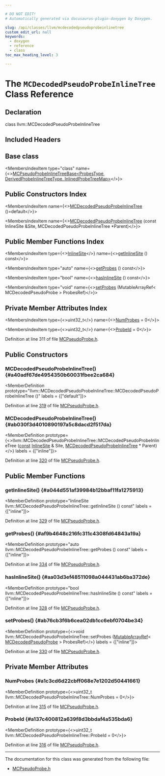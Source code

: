 ```yaml
---

# DO NOT EDIT!
# Automatically generated via docusaurus-plugin-doxygen by Doxygen.

slug: /api/classes/llvm/mcdecodedpseudoprobeinlinetree
custom_edit_url: null
keywords:
  - doxygen
  - reference
  - class
toc_max_heading_level: 3

---
```





# The `MCDecodedPseudoProbeInlineTree` Class Reference

<DoxygenPage pluginConfig={pluginConfig}>



## Declaration

<CodeBlock>class llvm::MCDecodedPseudoProbeInlineTree</CodeBlock>

## Included Headers

<IncludesList>
<IncludesListItem
  filePath="llvm/MC/MCPseudoProbe.h"
  permalink="/docs/api/files/include/include/llvm/include/llvm/mc/mcpseudoprobe-h"
  isLocal="true" />
</IncludesList>

## Base class

<MembersIndex>

<MembersIndexItem
  type="class"
  name={<><a href="/docs/api/classes/llvm/mcpseudoprobeinlinetreebase">MCPseudoProbeInlineTreeBase&lt;ProbesType, DerivedProbeInlineTreeType, InlinedProbeTreeMap&gt;</a></>}>
</MembersIndexItem>

</MembersIndex>

## Public Constructors Index

<MembersIndex>

<MembersIndexItem
  name={<><a href="#a40adf67de4954350b60031fbee2ca684">MCDecodedPseudoProbeInlineTree</a> ()=default</>}>
</MembersIndexItem>

<MembersIndexItem
  name={<><a href="#ab030f3d4010890197a5c8dacd2f517da">MCDecodedPseudoProbeInlineTree</a> (const InlineSite &amp;Site, MCDecodedPseudoProbeInlineTree &#42;Parent)</>}>
</MembersIndexItem>

</MembersIndex>

## Public Member Functions Index

<MembersIndex>

<MembersIndexItem
  type={<><a href="/docs/api/namespaces/llvm/#a36a7723e76924ffbe94c9e7e040b4c9c">InlineSite</a></>}
  name={<><a href="#a044d551af39984b12bbaf11fa1275913">getInlineSite</a> () const</>}>
</MembersIndexItem>

<MembersIndexItem
  type="auto"
  name={<><a href="#af9b4648c216fc311c4308fd64843a19a">getProbes</a> () const</>}>
</MembersIndexItem>

<MembersIndexItem
  type="bool"
  name={<><a href="#aa03d3ef48511098a044431ab6ba372de">hasInlineSite</a> () const</>}>
</MembersIndexItem>

<MembersIndexItem
  type="void"
  name={<><a href="#ab76cb3f6b6cea02db1cc6ebf0704be34">setProbes</a> (MutableArrayRef&lt; MCDecodedPseudoProbe &gt; ProbesRef)</>}>
</MembersIndexItem>

</MembersIndex>

## Private Member Attributes Index

<MembersIndex>

<MembersIndexItem
  type={<>uint32&#95;t</>}
  name={<><a href="#a1c3cd6d22cbff068e7e1202d50441661">NumProbes</a> = 0</>}>
</MembersIndexItem>

<MembersIndexItem
  type={<>uint32&#95;t</>}
  name={<><a href="#a137c400812a639f8d3bbdaf4a535bda6">ProbeId</a> = 0</>}>
</MembersIndexItem>

</MembersIndex>


Definition at line 311 of file <a href="/docs/api/files/include/include/llvm/include/llvm/mc/mcpseudoprobe-h">MCPseudoProbe.h</a>.

<SectionDefinition>

## Public Constructors

### MCDecodedPseudoProbeInlineTree() {#a40adf67de4954350b60031fbee2ca684}

<MemberDefinition
  prototype="llvm::MCDecodedPseudoProbeInlineTree::MCDecodedPseudoProbeInlineTree ()"
  labels = {["default"]}>

Definition at line <a href="/docs/api/files/include/include/llvm/include/llvm/mc/mcpseudoprobe-h/#l00319">319</a> of file <a href="/docs/api/files/include/include/llvm/include/llvm/mc/mcpseudoprobe-h">MCPseudoProbe.h</a>.
</MemberDefinition>

### MCDecodedPseudoProbeInlineTree() {#ab030f3d4010890197a5c8dacd2f517da}

<MemberDefinition
  prototype={<>llvm::MCDecodedPseudoProbeInlineTree::MCDecodedPseudoProbeInlineTree (<a href="/docs/api/files/lib/lib/target/lib/target/aarch64/aarch64promoteconstant-cpp/#a90f8350fecae261c25be85d38b451bff">const</a> <a href="/docs/api/namespaces/llvm/#a36a7723e76924ffbe94c9e7e040b4c9c">InlineSite</a> &amp; Site, <a href="/docs/api/classes/llvm/mcdecodedpseudoprobeinlinetree">MCDecodedPseudoProbeInlineTree</a> &#42; Parent)</>}
  labels = {["inline"]}>

Definition at line <a href="/docs/api/files/include/include/llvm/include/llvm/mc/mcpseudoprobe-h/#l00320">320</a> of file <a href="/docs/api/files/include/include/llvm/include/llvm/mc/mcpseudoprobe-h">MCPseudoProbe.h</a>.
</MemberDefinition>

</SectionDefinition>

<SectionDefinition>

## Public Member Functions

### getInlineSite() {#a044d551af39984b12bbaf11fa1275913}

<MemberDefinition
  prototype="InlineSite llvm::MCDecodedPseudoProbeInlineTree::getInlineSite () const"
  labels = {["inline"]}>

Definition at line <a href="/docs/api/files/include/include/llvm/include/llvm/mc/mcpseudoprobe-h/#l00329">329</a> of file <a href="/docs/api/files/include/include/llvm/include/llvm/mc/mcpseudoprobe-h">MCPseudoProbe.h</a>.
</MemberDefinition>

### getProbes() {#af9b4648c216fc311c4308fd64843a19a}

<MemberDefinition
  prototype="auto llvm::MCDecodedPseudoProbeInlineTree::getProbes () const"
  labels = {["inline"]}>

Definition at line <a href="/docs/api/files/include/include/llvm/include/llvm/mc/mcpseudoprobe-h/#l00334">334</a> of file <a href="/docs/api/files/include/include/llvm/include/llvm/mc/mcpseudoprobe-h">MCPseudoProbe.h</a>.
</MemberDefinition>

### hasInlineSite() {#aa03d3ef48511098a044431ab6ba372de}

<MemberDefinition
  prototype="bool llvm::MCDecodedPseudoProbeInlineTree::hasInlineSite () const"
  labels = {["inline"]}>

Definition at line <a href="/docs/api/files/include/include/llvm/include/llvm/mc/mcpseudoprobe-h/#l00328">328</a> of file <a href="/docs/api/files/include/include/llvm/include/llvm/mc/mcpseudoprobe-h">MCPseudoProbe.h</a>.
</MemberDefinition>

### setProbes() {#ab76cb3f6b6cea02db1cc6ebf0704be34}

<MemberDefinition
  prototype={<>void llvm::MCDecodedPseudoProbeInlineTree::setProbes (<a href="/docs/api/classes/llvm/mutablearrayref">MutableArrayRef</a>&lt; <a href="/docs/api/classes/llvm/mcdecodedpseudoprobe">MCDecodedPseudoProbe</a> &gt; ProbesRef)</>}
  labels = {["inline"]}>

Definition at line <a href="/docs/api/files/include/include/llvm/include/llvm/mc/mcpseudoprobe-h/#l00330">330</a> of file <a href="/docs/api/files/include/include/llvm/include/llvm/mc/mcpseudoprobe-h">MCPseudoProbe.h</a>.
</MemberDefinition>

</SectionDefinition>

<SectionDefinition>

## Private Member Attributes

### NumProbes {#a1c3cd6d22cbff068e7e1202d50441661}

<MemberDefinition
  prototype={<>uint32&#95;t llvm::MCDecodedPseudoProbeInlineTree::NumProbes = 0</>}>

Definition at line <a href="/docs/api/files/include/include/llvm/include/llvm/mc/mcpseudoprobe-h/#l00315">315</a> of file <a href="/docs/api/files/include/include/llvm/include/llvm/mc/mcpseudoprobe-h">MCPseudoProbe.h</a>.
</MemberDefinition>

### ProbeId {#a137c400812a639f8d3bbdaf4a535bda6}

<MemberDefinition
  prototype={<>uint32&#95;t llvm::MCDecodedPseudoProbeInlineTree::ProbeId = 0</>}>

Definition at line <a href="/docs/api/files/include/include/llvm/include/llvm/mc/mcpseudoprobe-h/#l00316">316</a> of file <a href="/docs/api/files/include/include/llvm/include/llvm/mc/mcpseudoprobe-h">MCPseudoProbe.h</a>.
</MemberDefinition>

</SectionDefinition>

<hr/>

The documentation for this class was generated from the following file:

<ul>
<li><a href="/docs/api/files/include/include/llvm/include/llvm/mc/mcpseudoprobe-h">MCPseudoProbe.h</a></li>
</ul>

</DoxygenPage>

